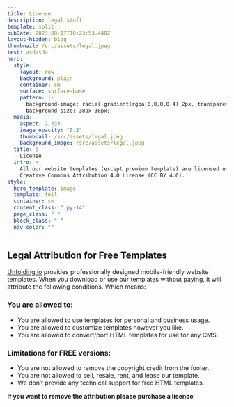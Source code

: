 ```yaml
---
title: License
description: legal stuff
template: split
pubDate: 2023-08-17T10:23:53.440Z
layout-hidden: blog
thumbnail: /src/assets/legal.jpeg
test: asdasda
hero:
  style:
    layout: row
    background: plain
    container: sm
    surface: surface-base
    pattern: |-
      background-image: radial-gradient(rgba(0,0,0,0.4) 2px, transparent 2px);
      background-size: 38px 38px;
  media:
    aspect: 2.333
    image_opacity: "0.2"
    thumbnail: /src/assets/legal.jpeg
    background_image: /src/assets/legal.jpeg
  title: |
    License
  intro: >
    All our website templates (except premium template) are licensed under
    Creative Commons Attribution 4.0 License (CC BY 4.0).
style:
  hero_template: image
  template: full
  container: sm
  content_class: " py-14"
  page_class: " "
  block_class: " "
  nav_color: ""
---
```

## Legal Attribution for Free Templates

[Unfolding.io](Unfolding.io) provides professionally designed mobile-friendly website templates. When you download or use our templates without paying, it will attribute the following conditions. Which means:

### You are allowed to:

- You are allowed to use templates for personal and business usage.
- You are allowed to customize templates however you like.
- You are allowed to convert/port HTML templates for use for any CMS.

### Limitations for FREE versions:

- You are not allowed to remove the copyright credit from the footer.
- You are not allowed to sell, resale, rent, and lease our template.
- We don’t provide any technical support for free HTML templates.

**If you want to remove the attribution please purchase a lisence**
